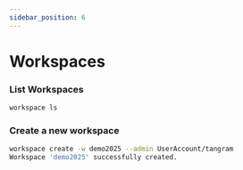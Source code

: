 ```yaml
---
sidebar_position: 6
---
```


# Workspaces

### List Workspaces

```bash
workspace ls
```

### Create a new workspace

```bash
workspace create -w demo2025 --admin UserAccount/tangram
Workspace 'demo2025' successfully created.
```